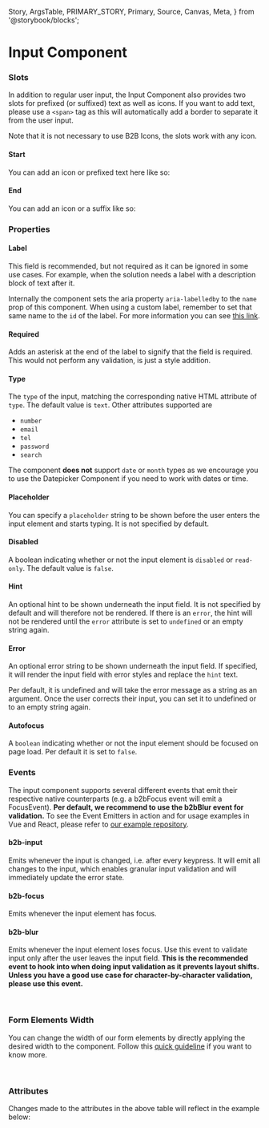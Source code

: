   Story,
  ArgsTable,
  PRIMARY_STORY,
  Primary,
  Source,
  Canvas,
  Meta,
} from '@storybook/blocks';


<Meta of={InputStories} />

# Input Component

<Canvas of={InputStories.AllPropertiesSpecified} sourceState="shown" />

### Slots

In addition to regular user input, the Input Component also provides two slots for prefixed (or suffixed) text as well as icons.
If you want to add text, please use a `<span>` tag as this will automatically add a border to separate it from the user input.

Note that it is not necessary to use B2B Icons, the slots work with any icon.

#### Start

You can add an icon or prefixed text here like so:

<Canvas of={InputStories.Prefix} sourceState="shown" />

#### End

You can add an icon or a suffix like so:

<Canvas of={InputStories.IconEnd} sourceState="shown" />

### Properties

#### Label

This field is recommended, but not required as it can be ignored in some use cases. For example, when the solution
needs a label with a description block of text after it.

Internally the component sets the aria property `aria-labelledby` to the `name` prop of this component. When using a
custom label, remember to set that same name to the `id` of the label. For more information you can see [this link](https://developer.mozilla.org/en-US/docs/Web/Accessibility/ARIA/Attributes/aria-labelledby).

#### Required

Adds an asterisk at the end of the label to signify that the field is required. This would not perform any
validation, is just a style addition.

#### Type

The `type` of the input, matching the corresponding native HTML attribute of `type`. The default value is `text`.
Other attributes supported are

- `number`
- `email`
- `tel`
- `password`
- `search`

The component **does not** support `date` or `month` types as we encourage you to use the Datepicker
Component if you need to work with dates or time.

#### Placeholder

You can specify a `placeholder` string to be shown before the user enters the input element and starts typing.
It is not specified by default.

#### Disabled

A boolean indicating whether or not the input element is `disabled` or `read-only`. The default value is `false`.

#### Hint

An optional hint to be shown underneath the input field. It is not specified by default and will therefore not be rendered.
If there is an `error`, the hint will not be rendered until the `error` attribute is set to `undefined` or an
empty string again.

#### Error

An optional error string to be shown underneath the input field. If specified, it will render the input
field with error styles and replace the `hint` text.

Per default, it is undefined and will take the error message as a string as an argument. Once the user
corrects their input, you can set it to undefined or to an empty string again.

#### Autofocus

A `boolean` indicating whether or not the input element should be focused on page load.
Per default it is set to `false`.

### Events

The input component supports several different events that emit their respective native counterparts (e.g. a b2bFocus event will emit a FocusEvent).
**Per default, we recommend to use the b2bBlur event for validation.**
To see the Event Emitters in action and for usage examples in Vue and React, please refer to [our example repository](https://github.com/otto-ec/b2b-design-system/tree/beta/examples).

#### b2b-input

Emits whenever the input is changed, i.e. after every keypress. It will emit all changes to the input,
which enables granular input validation and will immediately update the error state.

#### b2b-focus

Emits whenever the input element has focus.

#### b2b-blur

Emits whenever the input element loses focus. Use this event to validate input only after
the user leaves the input field. **This is the recommended event to hook into when doing input validation as it
prevents layout shifts. Unless you have a good use case for character-by-character validation, please use this event.**

<br />

### Form Elements Width

You can change the width of our form elements by directly applying the desired width to the component. Follow
this [quick guideline](?path=/story/guidelines-form-usage--page#form-elements-width) if you want to know more.

<br />

### Attributes

<ArgsTable story={PRIMARY_STORY} />
Changes made to the attributes in the above table will reflect in the example below:
<Primary />
